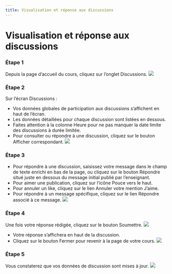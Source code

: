 ```yaml
--- 
title: Visualisation et réponse aux discussions
---
```



# Visualisation et réponse aux discussions

 ### Étape 1 
 Depuis la page d’accueil du cours, cliquez sur l’onglet Discussions.
![](/img/ulearning/student/discussion01.png)

 ### Étape 2 
 Sur l’écran Discussions : 
 - Vos données globales de participation aux discussions s’affichent en haut de l’écran. 
 - Les données détaillées pour chaque discussion sont listées en dessous.
 - Faites attention à la colonne Heure pour ne pas manquer la date limite des discussions à durée limitée.
 - Pour consulter ou répondre à une discussion, cliquez sur le bouton Afficher correspondant.
![](/img/ulearning/student/discussion02.png)

 ### Étape 3 
 - Pour répondre à une discussion, saisissez votre message dans le champ de texte enrichi en bas de la page, ou cliquez sur le bouton Répondre situé juste en dessous du message initial publié par l’enseignant.
 - Pour aimer une publication, cliquez sur l’icône Pouce vers le haut.
 - Pour annuler un like, cliquez sur le lien Annuler votre mention J’aime.
 - Pour répondre à un message spécifique, cliquez sur le lien Répondre associé à ce message.
![](/img/ulearning/student/discussion03.png)

 ### Étape 4 
 Une fois votre réponse rédigée, cliquez sur le bouton Soumettre.
![](/img/ulearning/student/discussion04.png)

 - Votre réponse s’affichera en haut de la discussion.
 - Cliquez sur le bouton Fermer pour revenir à la page de votre cours.
![](/img/ulearning/student/discussion05.png)

 ### Étape 5 
 Vous constaterez que vos données de discussion sont mises à jour.
![](/img/ulearning/student/discussion06.png)